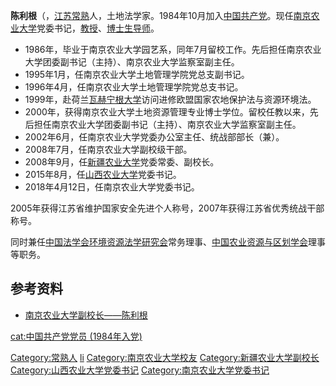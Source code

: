 {{多個問題|
{{BLPsources|time=2012-03-18T00:56:43+00:00}}
{{advert|time=2012-03-18T00:56:43+00:00}}
{{autobiography|time=2021-06-01}}
}}
'''陈利根'''（{{bd|1961年|10月|}}，[[江苏|江苏]][[常熟|常熟]]人，土地法学家。1984年10月加入[[中国共产党|中国共产党]]。现任[[南京农业大学|南京农业大学]]党委书记，[[教授|教授]]、[[博士生导师|博士生导师]]。

*1986年，毕业于南京农业大学园艺系，同年7月留校工作。先后担任南京农业大学团委副书记（主持）、南京农业大学监察室副主任。
*1995年1月，任南京农业大学土地管理学院党总支副书记。
*1996年4月，任南京农业大学土地管理学院党总支书记。
*1999年，赴荷兰[[瓦赫宁根大学|瓦赫宁根大学]]访问进修欧盟国家农地保护法与资源环境法。
*2000年，获得南京农业大学土地资源管理专业博士学位。留校任教以来，先后担任南京农业大学团委副书记（主持）、南京农业大学监察室副主任。
*2002年6月，任南京农业大学党委办公室主任、统战部部长（兼）。
*2008年7月，任南京农业大学副校级干部。
*2008年9月，任[[新疆农业大学|新疆农业大学]]党委常委、副校长。
*2015年8月，任[[山西农业大学|山西农业大学]]党委书记。
*2018年4月12日，任南京农业大学党委书记。

2005年获得江苏省维护国家安全先进个人称号，2007年获得江苏省优秀统战干部称号。

同时兼任[[中国法学会环境资源法学研究会|中国法学会环境资源法学研究会]]常务理事、[[中国农业资源与区划学会|中国农业资源与区划学会]]理事等职务。

==参考资料==
*[http://www.njau.edu.cn/view/images/lindao/leaderintro3.htm 南京农业大学副校长——陈利根]

{{China-academic-bio-stub}}

{{normdaten}}
{{DEFAULTSORT:chen ligen}}
[[Category:常熟人|Category:常熟人]]
[[Category:陈姓|li]]
[[Category:南京农业大学校友|Category:南京农业大学校友]]
[[Category:新疆农业大学副校长|Category:新疆农业大学副校长]]
[[Category:山西农业大学党委书记|Category:山西农业大学党委书记]]
[[Category:南京农业大学党委书记|Category:南京农业大学党委书记]]
[[cat:中国共产党党员_(1984年入党)|cat:中国共产党党员 (1984年入党)]]